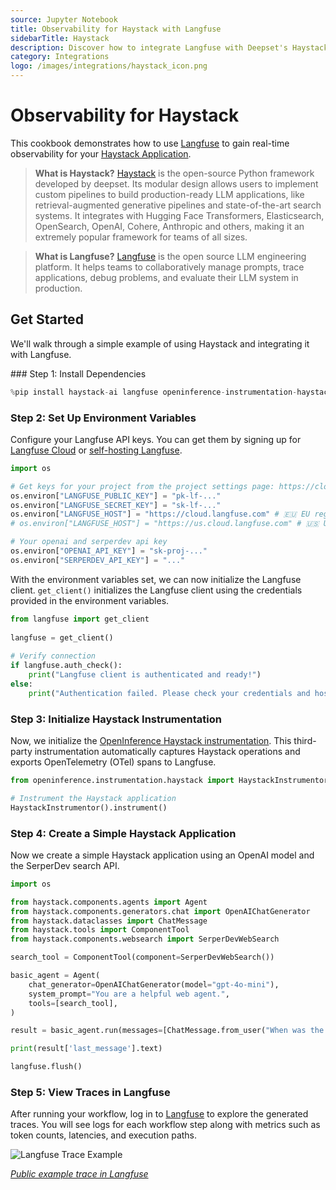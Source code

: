 ```yaml
---
source: Jupyter Notebook
title: Observability for Haystack with Langfuse
sidebarTitle: Haystack
description: Discover how to integrate Langfuse with Deepset's Haystack for enhanced LLM application monitoring, debugging, and tracing. Improve your AI development workflow today.
category: Integrations
logo: /images/integrations/haystack_icon.png
---
```


# Observability for Haystack

This cookbook demonstrates how to use [Langfuse](https://langfuse.com) to gain real-time observability for your [Haystack Application](https://haystack.deepset.ai/).

>  **What is Haystack?** [Haystack](https://haystack.deepset.ai/) is the open-source Python framework developed by deepset. Its modular design allows users to implement custom pipelines to build production-ready LLM applications, like retrieval-augmented generative pipelines and state-of-the-art search systems. It integrates with Hugging Face Transformers, Elasticsearch, OpenSearch, OpenAI, Cohere, Anthropic and others, making it an extremely popular framework for teams of all sizes.

> **What is Langfuse?** [Langfuse](https://langfuse.com) is the open source LLM engineering platform. It helps teams to collaboratively manage prompts, trace applications, debug problems, and evaluate their LLM system in production.

## Get Started

We'll walk through a simple example of using Haystack and integrating it with Langfuse.

<Steps>
### Step 1: Install Dependencies


```python
%pip install haystack-ai langfuse openinference-instrumentation-haystack
```

### Step 2: Set Up Environment Variables

Configure your Langfuse API keys. You can get them by signing up for [Langfuse Cloud](https://cloud.langfuse.com) or [self-hosting Langfuse](https://langfuse.com/self-hosting).


```python
import os

# Get keys for your project from the project settings page: https://cloud.langfuse.com
os.environ["LANGFUSE_PUBLIC_KEY"] = "pk-lf-..." 
os.environ["LANGFUSE_SECRET_KEY"] = "sk-lf-..." 
os.environ["LANGFUSE_HOST"] = "https://cloud.langfuse.com" # 🇪🇺 EU region
# os.environ["LANGFUSE_HOST"] = "https://us.cloud.langfuse.com" # 🇺🇸 US region

# Your openai and serperdev api key
os.environ["OPENAI_API_KEY"] = "sk-proj-..."
os.environ["SERPERDEV_API_KEY"] = "..."
```

With the environment variables set, we can now initialize the Langfuse client. `get_client()` initializes the Langfuse client using the credentials provided in the environment variables.


```python
from langfuse import get_client
 
langfuse = get_client()
 
# Verify connection
if langfuse.auth_check():
    print("Langfuse client is authenticated and ready!")
else:
    print("Authentication failed. Please check your credentials and host.")
```

### Step 3: Initialize Haystack Instrumentation

Now, we initialize the [OpenInference Haystack instrumentation](https://github.com/Arize-ai/openinference/tree/main/python/instrumentation/openinference-instrumentation-haystack). This third-party instrumentation automatically captures Haystack operations and exports OpenTelemetry (OTel) spans to Langfuse.


```python
from openinference.instrumentation.haystack import HaystackInstrumentor

# Instrument the Haystack application
HaystackInstrumentor().instrument()
```

### Step 4: Create a Simple Haystack Application

Now we create a simple Haystack application using an OpenAI model and the SerperDev search API. 


```python
import os

from haystack.components.agents import Agent
from haystack.components.generators.chat import OpenAIChatGenerator
from haystack.dataclasses import ChatMessage
from haystack.tools import ComponentTool
from haystack.components.websearch import SerperDevWebSearch

search_tool = ComponentTool(component=SerperDevWebSearch())

basic_agent = Agent(
    chat_generator=OpenAIChatGenerator(model="gpt-4o-mini"),
    system_prompt="You are a helpful web agent.",
    tools=[search_tool],
)

result = basic_agent.run(messages=[ChatMessage.from_user("When was the first version of Haystack released?")])

print(result['last_message'].text)

langfuse.flush()

```

### Step 5: View Traces in Langfuse

After running your workflow, log in to [Langfuse](https://cloud.langfuse.com) to explore the generated traces. You will see logs for each workflow step along with metrics such as token counts, latencies, and execution paths. 

![Langfuse Trace Example](https://langfuse.com/images/cookbook/integration_haystack/haystack-example-trace.png)

_[Public example trace in Langfuse](https://cloud.langfuse.com/project/cloramnkj0002jz088vzn1ja4/traces/c1097813c1089faa5ac718bbd0695c73?timestamp=2025-09-02T09%3A53%3A35.005Z&display=details&observation=fdbb095a5e21466b)_
</Steps>


<LearnMore />
